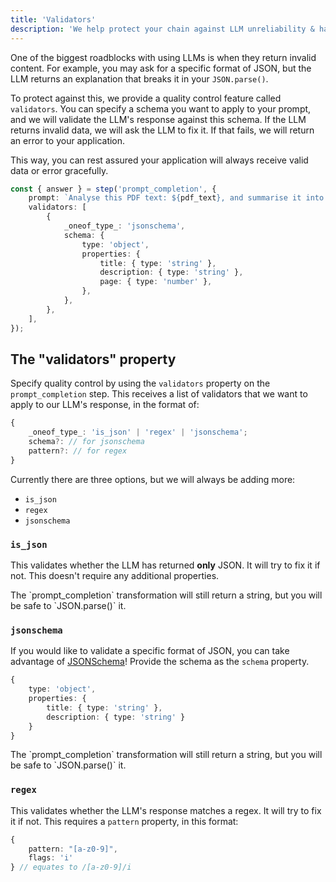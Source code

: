 ```yaml
---
title: 'Validators'
description: 'We help protect your chain against LLM unreliability & hallucinations'
---
```


One of the biggest roadblocks with using LLMs is when they return invalid content. For example, you may ask for a specific format of JSON, but the LLM returns an explanation that breaks it in your `JSON.parse()`.

To protect against this, we provide a quality control feature called `validators`. You can specify a schema you want to apply to your prompt, and we will validate the LLM's response against this schema. If the LLM returns invalid data, we will ask the LLM to fix it. If that fails, we will return an error to your application.

This way, you can rest assured your application will always receive valid data or error gracefully.

```ts
const { answer } = step('prompt_completion', {
    prompt: `Analyse this PDF text: ${pdf_text}, and summarise it into a JSON with the following properties: 'title', 'description', 'page'.`,
    validators: [
        {
            _oneof_type_: 'jsonschema',
            schema: {
                type: 'object',
                properties: {
                    title: { type: 'string' },
                    description: { type: 'string' },
                    page: { type: 'number' },
                },
            },
        },
    ],
});
```

## The "validators" property

Specify quality control by using the `validators` property on the `prompt_completion` step. This receives a list of validators that we want to apply to our LLM's response, in the format of:

```ts
{
    _oneof_type_: 'is_json' | 'regex' | 'jsonschema';
    schema?: // for jsonschema
    pattern?: // for regex
}
```

Currently there are three options, but we will always be adding more:

-   `is_json`
-   `regex`
-   `jsonschema`

### `is_json`

This validates whether the LLM has returned **only** JSON. It will try to fix it if not. This doesn't require any additional properties.

<Warning>
    The `prompt_completion` transformation will still return a string, but you
    will be safe to `JSON.parse()` it.
</Warning>

### `jsonschema`

If you would like to validate a specific format of JSON, you can take advantage of [JSONSchema](https://cswr.github.io/JsonSchema/spec/basic_types/)! Provide the schema as the `schema` property.

```ts
{
    type: 'object',
    properties: {
        title: { type: 'string' },
        description: { type: 'string' }
    }
}
```

<Warning>
    The `prompt_completion` transformation will still return a string, but you
    will be safe to `JSON.parse()` it.
</Warning>

### `regex`

This validates whether the LLM's response matches a regex. It will try to fix it if not. This requires a `pattern` property, in this format:

```ts
{
    pattern: "[a-z0-9]",
    flags: 'i'
} // equates to /[a-z0-9]/i
```
